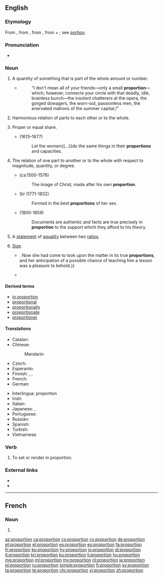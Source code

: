 ==English==

===Etymology===
From {{etyl|enm|en}} {{term|proporcion|lang=enm}}, from {{etyl|fro|en}} {{term|proportion|lang=fro}}, from {{etyl|la|en}} {{term|proportio||comparative relation, proportion, symmetry, analogy|lang=la}}, from {{term|pro||for, before}} + {{term|portio||share, part}}; see [[portion]].

===Pronunciation===
* {{audio|en-us-proportion.ogg|Audio (US)|lang=en}}

===Noun===
{{en-noun|~}}

#{{lb|en|countable}} A quantity of something that is part of the whole amount or number.
#*{{RQ:Chmbrs YngrSt|VI}}
#*:“I don't mean all of your friends—only a small '''proportion'''—which, however, connects your circle with that deadly, idle, brainless bunch—the insolent chatterers at the opera, the gorged dowagers, the worn-out, passionless men, the enervated matrons of the summer capital,{{nb...}}!”
#{{lb|en|uncountable}} Harmonious relation of parts to each other or to the whole.
#{{lb|en|countable}} Proper or equal share.
#*{{w|Jeremy Taylor}} (1613–1677)
#*:Let the women{{...}}do the same things in their '''proportions''' and capacities.
#The relation of one part to another or to the whole with respect to magnitude, quantity, or degree.
#:{{ux|en|the '''proportion''' of the parts of a building, or of the body}}
#*{{w|Lancelot Ridley}} (ca.1500-1576)
#*:The image of Christ, made after his own '''proportion'''.
#*Sir {{w|Walter Scott}} (1771-1832)
#*:Formed in the best '''proportions''' of her sex.
#*{{w|Thomas Babington Macaulay, 1st Baron Macaulay|Thomas Macaulay}} (1800-1859)
#*:Documents are authentic and facts are true precisely in '''proportion''' to the support which they afford to his theory.
#{{lb|en|mathematics|countable}} A [[statement]] of [[equality]] between two [[ratio]]s.
#{{lb|en|countable|chiefly|in the plural}} [[size|Size]].
#*{{quote-book|year=1898|author={{w|Winston Churchill (novelist)|Winston Churchill}}
|title={{w|The Celebrity}}|chapter=8
|passage=The humor of my proposition appealed more strongly to Miss Trevor than I had looked for, and from that time forward she became her old self again;{{...}}. Now she had come to look upon the matter in its true '''proportions''', and her anticipation of a possible chance of teaching him a lesson was a pleasure to behold.}}
#*{{quote-news|year=2012|date=May 20|author=Nathan Rabin
|title=[http://www.avclub.com/articles/marge-gets-a-job,73723/ TV: Review: THE SIMPSONS (CLASSIC): “Marge Gets A Job” (season 4, episode 7; originally aired 11/05/1992)]
|work=The Onion AV Club
|passage=What other television show would feature a gorgeously designed sequence where a horrifically mutated Pierre and Marie Curie, their bodies swollen to Godzilla-like '''proportions''' from prolonged exposure to the radiation that would eventually kill them, destroy an Asian city with their bare hands like vengeance-crazed monster-Gods?}}

====Derived terms====
* [[in proportion]]
* [[proportional]]
* [[proportionally]]
* [[proportionate]]
* [[proportioner]]

====Translations====
{{trans-top|quantity that is part of the whole}}
* Catalan: {{t|ca|proporció|f}}
* Chinese:
*: Mandarin: {{t+|cmn|比例|tr=bǐlì|sc=Hani}}
* Czech: {{t+|cs|poměr}}
* Esperanto: {{t|eo|proporcio}}
* Finnish: {{t+|fi|osa}}, {{t+|fi|osuus}}, {{t+|fi|suhde}}
* French: {{t+|fr|proportion|f}}
* German: {{t+|de|Proportion|f}}
{{trans-mid}}
* Interlingua: proportion
* Irish: {{t|ga|comhréir|f}}
* Italian: {{t+|it|proporzione}}
* Japanese: {{t|ja|割合|tr=わりあい, wariai|sc=Jpan}}, {{t+|ja|比例|tr=ひれい, hirei|sc=Jpan}}
* Portuguese: {{t+|pt|proporção|f}}
* Russian: {{t+|ru|пропо́рция|f}}
* Spanish: {{t+|es|proporción|f}}
* Turkish: {{t+|tr|orantı}}
* Vietnamese: {{t|vi|tỉ lệ}}
{{trans-bottom}}

===Verb===
{{en-verb}}

# {{context|arts|lang=en}} To set or render in proportion.

===External links===
* {{R:Webster 1913}}
* {{R:Century 1911}}
----
==French==

===Noun===
{{fr-noun|f}}

# {{l|en|proportion}}

[[az:proportion]]
[[ca:proportion]]
[[cs:proportion]]
[[cy:proportion]]
[[de:proportion]]
[[et:proportion]]
[[el:proportion]]
[[es:proportion]]
[[eu:proportion]]
[[fa:proportion]]
[[fr:proportion]]
[[ko:proportion]]
[[hy:proportion]]
[[io:proportion]]
[[id:proportion]]
[[it:proportion]]
[[kn:proportion]]
[[ku:proportion]]
[[li:proportion]]
[[hu:proportion]]
[[mg:proportion]]
[[ml:proportion]]
[[my:proportion]]
[[nl:proportion]]
[[ja:proportion]]
[[pl:proportion]]
[[ru:proportion]]
[[simple:proportion]]
[[fi:proportion]]
[[sv:proportion]]
[[ta:proportion]]
[[te:proportion]]
[[chr:proportion]]
[[vi:proportion]]
[[zh:proportion]]
